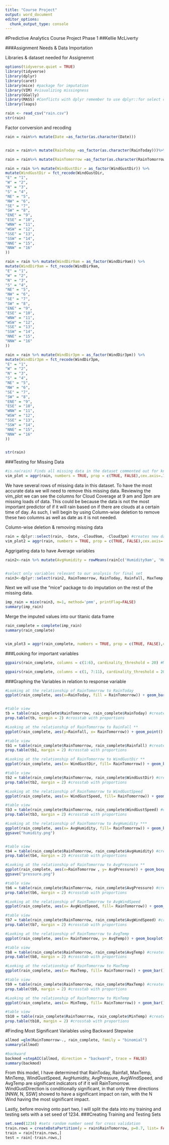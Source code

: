 ---
title: "Course Project"
output: word_document
editor_options: 
  chunk_output_type: console
---
#Predictive Analytics Course Project Phase 1
##Kellie McLiverty


###Assignment Needs & Data Importation  

Libraries & dataset needed for Assignemnt  
```{r}
options(tidyverse.quiet = TRUE)
library(tidyverse)
library(dplyr)
library(caret)
library(mice) #package for imputation
library(VIM) #visualizing missingness
library(GGally)
library(MASS) #Conflicts with dplyr remember to use dplyr::for select commands
library(leaps)

rain <- read_csv("rain.csv")
str(rain)
```


Factor conversion and recoding  
```{r}
rain = rain%>% mutate(Date =as_factor(as.character(Date)))


rain = rain%>% mutate(RainToday =as_factor(as.character(RainToday)))%>% mutate(RainToday =fct_recode(RainToday,"No" = "0","Yes" = "1"))

rain = rain%>% mutate(RainTomorrow =as_factor(as.character(RainTomorrow)))%>% mutate(RainTomorrow =fct_recode(RainTomorrow,"No" = "0","Yes" = "1"))

rain = rain %>% mutate(WindGustDir = as_factor(WindGustDir)) %>%
mutate(WindGustDir = fct_recode(WindGustDir,
"E" = "1",
"W" = "2",
"N" = "3",
"S" = "4",
"NE" = "5",
"NW" = "6",
"SE" = "7",
"SW" = "8",
"ENE" = "9",
"ESE" = "10",
"WNW" = "11",
"WSW" = "12",
"SSE" = "13",
"SSW" = "14",
"NNE" = "15",
"NNW" = "16"
))

rain = rain %>% mutate(WindDir9am = as_factor(WindDir9am)) %>%
mutate(WindDir9am = fct_recode(WindDir9am,
"E" = "1",
"W" = "2",
"N" = "3",
"S" = "4",
"NE" = "5",
"NW" = "6",
"SE" = "7",
"SW" = "8",
"ENE" = "9",
"ESE" = "10",
"WNW" = "11",
"WSW" = "12",
"SSE" = "13",
"SSW" = "14",
"NNE" = "15",
"NNW" = "16"
))

rain = rain %>% mutate(WindDir3pm = as_factor(WindDir3pm)) %>%
mutate(WindDir3pm = fct_recode(WindDir3pm,
"E" = "1",
"W" = "2",
"N" = "3",
"S" = "4",
"NE" = "5",
"NW" = "6",
"SE" = "7",
"SW" = "8",
"ENE" = "9",
"ESE" = "10",
"WNW" = "11",
"WSW" = "12",
"SSE" = "13",
"SSW" = "14",
"NNE" = "15",
"NNW" = "16"
))


str(rain)
```

###Testing for Missing Data
```{r}
#is.na(rain) Finds all missing data in the dataset commented out for knitting 
vim_plot = aggr(rain, numbers = TRUE, prop = c(TRUE, FALSE),cex.axis=.7) #Plots missing data but prints way too much so it has been commented out for knitting.
```

We have several rows of missing data in this dataset. To have the most accurate data we will need to remove this missing data. Reviewing the vim_plot we can see the columns for Cloud Coverage at 9 am and 3pm are missing loads of data. This could be because the data is not the most important predictor of if it will rain based on if there are clouds at a certain time of day. As such, I will begin by using Column-wise deletion to remove these two columns as well as date as it is not needed.

Column-wise deletion & removing missing data
```{r}
rain = dplyr::select(rain, -Date, -Cloud9am, -Cloud3pm) #creates new dataset without these two cols
vim_plot2 = aggr(rain, numbers = TRUE, prop = c(TRUE, FALSE),cex.axis=.7) #Plots missing data 
```

Aggrigating data to have Average variables
```{r}
rain2<-rain %>% mutate(AvgHumidity = rowMeans(rain[c('Humidity9am', 'Humidity3pm')], na.rm=FALSE))%>% mutate(AvgPressure = rowMeans(rain[c('Pressure9am', 'Pressure3pm')], na.rm=FALSE))%>% mutate(AvgWindSpeed = rowMeans(rain[c('WindSpeed9am', 'WindSpeed3pm')], na.rm=FALSE))%>% mutate(AvgTemp = rowMeans(rain[c('Temp9am', 'Temp3pm')], na.rm=FALSE))


#select only variables relevant to our analysis for final set
rain3<-dplyr::select(rain2, RainTomorrow, RainToday, Rainfall, MaxTemp, MinTemp, WindGustDir, WindGustSpeed, AvgHumidity,AvgPressure,AvgWindSpeed,AvgTemp)

```

Next we will use the "mice" package to do imputation on the rest of the missing data.
```{r}

imp_rain = mice(rain3, m=1, method='pmm', printFlag=FALSE)
summary(imp_rain)
```

Merge the imputed values into our titanic data frame  
```{r}
rain_complete = complete(imp_rain) 
summary(rain_complete)


vim_plot3 = aggr(rain_complete, numbers = TRUE, prop = c(TRUE, FALSE),cex.axis=.7)# Plots missing data .
```

###Looking for important variables
```{r}
ggpairs(rain_complete, columns = c(1:6), cardinality_threshold = 20) #MinTemp to Wind Gust

ggpairs(rain_complete, columns = c(1, 7:11), cardinality_threshold = 20) #

```


###Graphing the Variables in relation to response variable
```{r}
#Looking at the relationship of RainTomorrow to RainToday
ggplot(rain_complete, aes(x=RainToday, fill = RainTomorrow)) + geom_bar() 


#table view
tb = table(rain_complete$RainTomorrow, rain_complete$RainToday) #creates table object
prop.table(tb, margin = 2) #crosstab with proportions
```


```{r}
#Looking at the relationship of RainTomorrow to RainFall **
ggplot(rain_complete, aes(y=Rainfall, x= RainTomorrow)) + geom_point() 

#table view
tb1 = table(rain_complete$RainTomorrow, rain_complete$Rainfall) #creates table object
prop.table(tb1, margin = 2) #crosstab with proportions
```


```{r}
#Looking at the relationship of RainTomorrow to WindGustDir **
ggplot(rain_complete, aes(x= WindGustDir, fill= RainTomorrow)) + geom_bar() 

#table view
tb2 = table(rain_complete$RainTomorrow, rain_complete$WindGustDir) #creates table object
prop.table(tb2, margin = 2) #crosstab with proportions
```


```{r}
#Looking at the relationship of RainTomorrow to WindGustSpeed
ggplot(rain_complete, aes(x= WindGustSpeed, fill= RainTomorrow)) + geom_bar() 

#table view
tb3 = table(rain_complete$RainTomorrow, rain_complete$WindGustSpeed) #creates table object
prop.table(tb3, margin = 2) #crosstab with proportions
```


```{r}
#Looking at the relationship of RainTomorrow to AvgHumidity ***
ggplot(rain_complete, aes(x= AvgHumidity, fill= RainTomorrow)) + geom_bar() 
ggsave("humidity.png")


#table view
tb4 = table(rain_complete$RainTomorrow, rain_complete$AvgHumidity) #creates table object
prop.table(tb4, margin = 2) #crosstab with proportions
```



```{r}
#Looking at the relationship of RainTomorrow to AvgPressure **
ggplot(rain_complete, aes(x=RainTomorrow , y= AvgPressure)) + geom_boxplot() 
ggsave("pressure.png")

#table view
tb6 = table(rain_complete$RainTomorrow, rain_complete$AvgPressure) #creates table object
prop.table(tb6, margin = 2) #crosstab with proportions
```

```{r}
#Looking at the relationship of RainTomorrow to AvgWindSpeed
ggplot(rain_complete, aes(x= AvgWindSpeed, fill= RainTomorrow)) + geom_bar() 

#table view
tb7 = table(rain_complete$RainTomorrow, rain_complete$AvgWindSpeed) #creates table object
prop.table(tb7, margin = 2) #crosstab with proportions
```

```{r}
#Looking at the relationship of RainTomorrow to AvgTemp
ggplot(rain_complete, aes(x= RainTomorrow, y= AvgTemp)) + geom_boxplot() 

#table view
tb8 = table(rain_complete$RainTomorrow, rain_complete$AvgTemp) #creates table object
prop.table(tb8, margin = 2) #crosstab with proportions
```

```{r}
#Looking at the relationship of RainTomorrow to MaxTemp
ggplot(rain_complete, aes(x= MaxTemp, fill= RainTomorrow)) + geom_bar() 

#table view
tb9 = table(rain_complete$RainTomorrow, rain_complete$MaxTemp) #creates table object
prop.table(tb9, margin = 2) #crosstab with proportions
```

```{r}
#Looking at the relationship of RainTomorrow to MinTemp
ggplot(rain_complete, aes(x= MinTemp, fill= RainTomorrow)) + geom_bar() 

#table view
tb10 = table(rain_complete$RainTomorrow, rain_complete$MinTemp) #creates table object
prop.table(tb10, margin = 2) #crosstab with proportions
```



#Finding Most Significant Variables using Backward Stepwise
```{r}

allmod =glm(RainTomorrow~., rain_complete, family = "binomial")
summary(allmod)

#backward
backmod =stepAIC(allmod, direction = "backward", trace = FALSE)
summary(backmod)

```

From this model, I have determined that RainToday, Rainfall, MaxTemp, MinTemp, WindGustSpeed, AvgHumidity, AvgPressure, AvgWindSpeed, and AvgTemp are significant indicators of if it will RainTomorrow. WindGustDirection is conditionally significant, in that only three directions [NNW, N, SSW] showed to have a significant impact on rain, with the N Wind having the most significant impact.


Lastly, before moving onto part two, I will split the data into my training and testing sets with a set seed of 1234.
###Creating Training and Testing Sets
```{r}
set.seed(1234) #sets random number seed for cross validation
train.rows = createDataPartition(y = rain$RainTomorrow, p=0.7, list= FALSE)
train = rain[train.rows,]
test = rain[-train.rows,]
```

